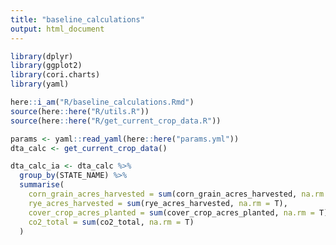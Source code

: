 ```yaml
---
title: "baseline_calculations"
output: html_document
---
```


```r

library(dplyr)
library(ggplot2)
library(cori.charts)
library(yaml)

here::i_am("R/baseline_calculations.Rmd")
source(here::here("R/utils.R"))
source(here::here("R/get_current_crop_data.R"))

```


```r

params <- yaml::read_yaml(here::here("params.yml"))
dta_calc <- get_current_crop_data()

```


```r

dta_calc_ia <- dta_calc %>%
  group_by(STATE_NAME) %>%
  summarise(
    corn_grain_acres_harvested = sum(corn_grain_acres_harvested, na.rm = T),
    rye_acres_harvested = sum(rye_acres_harvested, na.rm = T),
    cover_crop_acres_planted = sum(cover_crop_acres_planted, na.rm = T),
    co2_total = sum(co2_total, na.rm = T)
  )

```
